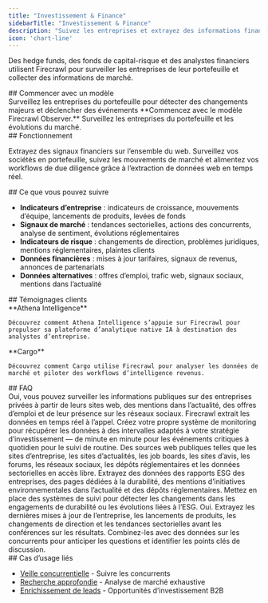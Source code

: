 ```yaml
---
title: "Investissement & Finance"
sidebarTitle: "Investissement & Finance"
description: "Suivez les entreprises et extrayez des informations financières à partir de données web"
icon: 'chart-line'
---
```


Des hedge funds, des fonds de capital-risque et des analystes financiers utilisent Firecrawl pour surveiller les entreprises de leur portefeuille et collecter des informations de marché.

<div id="start-with-a-template">
  ## Commencer avec un modèle
</div>

<Card title="Firecrawl Observer" icon="github" href="https://github.com/mendableai/firecrawl-observer">
  Surveillez les entreprises du portefeuille pour détecter des changements majeurs et déclencher des événements
</Card>

<Note>
  **Commencez avec le modèle Firecrawl Observer.** Surveillez les entreprises du portefeuille et les évolutions du marché.
</Note>

<div id="how-it-works">
  ## Fonctionnement
</div>

Extrayez des signaux financiers sur l’ensemble du web. Surveillez vos sociétés en portefeuille, suivez les mouvements de marché et alimentez vos workflows de due diligence grâce à l’extraction de données web en temps réel.

<div id="what-you-can-track">
  ## Ce que vous pouvez suivre
</div>

* **Indicateurs d’entreprise** : indicateurs de croissance, mouvements d’équipe, lancements de produits, levées de fonds
* **Signaux de marché** : tendances sectorielles, actions des concurrents, analyse de sentiment, évolutions réglementaires
* **Indicateurs de risque** : changements de direction, problèmes juridiques, mentions réglementaires, plaintes clients
* **Données financières** : mises à jour tarifaires, signaux de revenus, annonces de partenariats
* **Données alternatives** : offres d’emploi, trafic web, signaux sociaux, mentions dans l’actualité

<div id="customer-stories">
  ## Témoignages clients
</div>

<CardGroup cols={2}>
  <Card href="https://www.firecrawl.dev/blog/how-athena-intelligence-empowers-analysts-with-firecrawl">
    **Athena Intelligence**

    Découvrez comment Athena Intelligence s’appuie sur Firecrawl pour propulser sa plateforme d’analytique native IA à destination des analystes d’entreprise.
  </Card>

  <Card href="https://www.firecrawl.dev/blog/how-cargo-empowers-gtm-teams-with-firecrawl">
    **Cargo**

    Découvrez comment Cargo utilise Firecrawl pour analyser les données de marché et piloter des workflows d’intelligence revenus.
  </Card>
</CardGroup>

<div id="faqs">
  ## FAQ
</div>

<AccordionGroup>
  <Accordion title="Puis-je suivre des entreprises privées ?">
    Oui, vous pouvez surveiller les informations publiques sur des entreprises privées à partir de leurs sites web, des mentions dans l’actualité, des offres d’emploi et de leur présence sur les réseaux sociaux.
  </Accordion>

  <Accordion title="À quel point les données sont-elles en temps réel ?">
    Firecrawl extrait les données en temps réel à l’appel. Créez votre propre système de monitoring pour récupérer les données à des intervalles adaptés à votre stratégie d’investissement — de minute en minute pour les événements critiques à quotidien pour le suivi de routine.
  </Accordion>

  <Accordion title="Quelles sources de données alternatives puis-je surveiller ?">
    Des sources web publiques telles que les sites d’entreprise, les sites d’actualités, les job boards, les sites d’avis, les forums, les réseaux sociaux, les dépôts réglementaires et les données sectorielles en accès libre.
  </Accordion>

  <Accordion title="Comment puis-je suivre les signaux ESG et de durabilité ?">
    Extrayez des données des rapports ESG des entreprises, des pages dédiées à la durabilité, des mentions d’initiatives environnementales dans l’actualité et des dépôts réglementaires. Mettez en place des systèmes de suivi pour détecter les changements dans les engagements de durabilité ou les évolutions liées à l’ESG.
  </Accordion>

  <Accordion title="Firecrawl peut-il aider à préparer les conférences sur les résultats ?">
    Oui. Extrayez les dernières mises à jour de l’entreprise, les lancements de produits, les changements de direction et les tendances sectorielles avant les conférences sur les résultats. Combinez-les avec des données sur les concurrents pour anticiper les questions et identifier les points clés de discussion.
  </Accordion>
</AccordionGroup>

<div id="related-use-cases">
  ## Cas d’usage liés
</div>

* [Veille concurrentielle](/fr/use-cases/competitive-intelligence) - Suivre les concurrents
* [Recherche approfondie](/fr/use-cases/deep-research) - Analyse de marché exhaustive
* [Enrichissement de leads](/fr/use-cases/lead-enrichment) - Opportunités d’investissement B2B